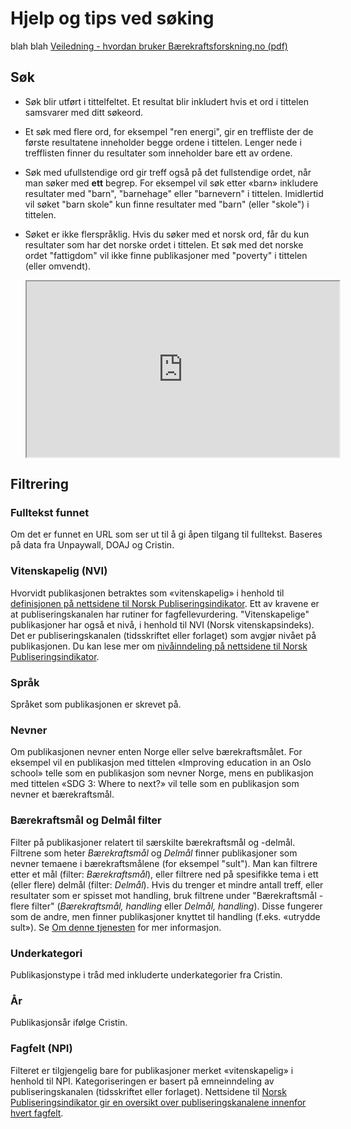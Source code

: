 # Hjelp og tips ved søking

blah blah  <a href="/files/Brukerveiledning_baerekraftsforskningno_2023-11-30.pdf" alt="alt text" target="_blank" rel="noopener noreferrer">Veiledning - hvordan bruker Bærekraftsforskning.no (pdf)</a>

## Søk
* Søk blir utført i tittelfeltet. Et resultat blir inkludert hvis et ord i tittelen samsvarer med ditt søkeord.
* Et søk med flere ord, for eksempel "ren energi", gir en treffliste der de første resultatene inneholder begge ordene i tittelen. Lenger nede i trefflisten finner du resultater som inneholder bare ett av ordene.  
* Søk med ufullstendige ord gir treff også på det fullstendige ordet, når man søker med **ett** begrep. For eksempel vil søk etter «barn» inkludere resultater med "barn", "barnehage" eller "barnevern" i tittelen. Imidlertid vil søket "barn skole" kun finne resultater med "barn" (eller "skole") i tittelen.
* Søket er ikke flerspråklig. Hvis du søker med et norsk ord, får du kun resultater som har det norske ordet i tittelen. Et søk med det norske ordet "fattigdom" vil ikke finne publikasjoner med "poverty" i tittelen (eller omvendt).  

  <iframe src="https://uib.cloud.panopto.eu/Panopto/Pages/Embed.aspx?id=2ac55850-39e4-4810-9818-b0ce00e476fc&autoplay=false&offerviewer=false&showtitle=false&showbrand=false&captions=false&interactivity=none" 
  height="281" 
  width="500" 
  allowfullscreen 
  allow="autoplay" 
  aria-label="Panopto Embedded Video Player"
  title='Videoveiledning for hvordan bruker bærekraftsforskning.no'
  ></iframe>

## Filtrering
### Fulltekst funnet
Om det er funnet en URL som ser ut til å gi åpen tilgang til fulltekst. Baseres på data fra Unpaywall, DOAJ og Cristin.
### Vitenskapelig (NVI)
Hvorvidt publikasjonen betraktes som «vitenskapelig» i henhold til [definisjonen på nettsidene til Norsk Publiseringsindikator](https://npi.hkdir.no/informasjon#definisjoner). Ett av kravene er at publiseringskanalen har rutiner for fagfellevurdering. "Vitenskapelige" publikasjoner har også et nivå, i henhold til NVI (Norsk vitenskapsindeks). Det er publiseringskanalen (tidsskriftet eller forlaget) som avgjør nivået på publikasjonen. Du kan lese mer om [nivåinndeling på nettsidene til Norsk Publiseringsindikator](https://npi.hkdir.no/informasjon#nivaainndeling).
### Språk 
Språket som publikasjonen er skrevet på.
### Nevner 
Om publikasjonen nevner enten Norge eller selve bærekraftsmålet. For eksempel vil en publikasjon med tittelen «Improving education in an Oslo school» telle som en publikasjon som nevner Norge, mens en publikasjon med tittelen «SDG 3: Where to next?» vil telle som en publikasjon som nevner et bærekraftsmål. 
### Bærekraftsmål og Delmål filter
Filter på publikasjoner relatert til særskilte bærekraftsmål og -delmål. Filtrene som heter *Bærekraftsmål* og *Delmål* finner publikasjoner som nevner temaene i bærekraftsmålene (for eksempel "sult"). Man kan filtrere etter et mål (filter: *Bærekraftsmål*), eller filtrere ned på spesifikke tema i ett (eller flere) delmål (filter: *Delmål*).
Hvis du trenger et mindre antall treff, eller resultater som er spisset mot handling, bruk filtrene under "Bærekraftsmål - flere filter" (*Bærekraftsmål, handling* eller *Delmål, handling*). Disse fungerer som de andre, men finner publikasjoner knyttet til handling (f.eks. «utrydde sult»). Se [Om denne tjenesten](/om/om-tjenesten) for mer informasjon.
### Underkategori 
Publikasjonstype i tråd med inkluderte underkategorier fra Cristin.
### År
Publikasjonsår ifølge Cristin.
### Fagfelt (NPI)
Filteret er tilgjengelig bare for publikasjoner merket «vitenskapelig» i henhold til NPI. Kategoriseringen er basert på emneinndeling av publiseringskanalen (tidsskriftet eller forlaget). Nettsidene til [Norsk Publiseringsindikator gir en oversikt over publiseringskanalene innenfor hvert fagfelt](https://npi.hkdir.no/fagfeltoversikt).

